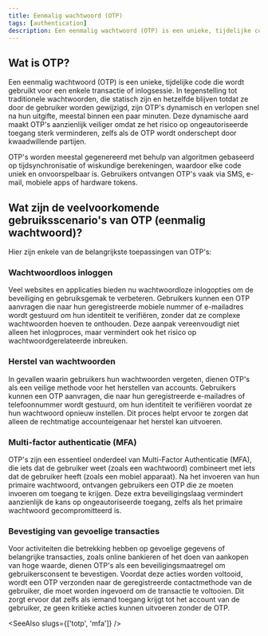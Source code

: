 ```yaml
---
title: Eenmalig wachtwoord (OTP)
tags: [authentication]
description: Een eenmalig wachtwoord (OTP) is een unieke, tijdelijke code die wordt gebruikt voor een enkele transactie of inlogsessie.
---
```


## Wat is OTP?

Een eenmalig wachtwoord (OTP) is een unieke, tijdelijke code die wordt gebruikt voor een enkele transactie of inlogsessie. In tegenstelling tot traditionele wachtwoorden, die statisch zijn en hetzelfde blijven totdat ze door de gebruiker worden gewijzigd, zijn OTP's dynamisch en verlopen snel na hun uitgifte, meestal binnen een paar minuten. Deze dynamische aard maakt OTP's aanzienlijk veiliger omdat ze het risico op ongeautoriseerde toegang sterk verminderen, zelfs als de OTP wordt onderschept door kwaadwillende partijen.

OTP's worden meestal gegenereerd met behulp van algoritmen gebaseerd op tijdsynchronisatie of wiskundige berekeningen, waardoor elke code uniek en onvoorspelbaar is. Gebruikers ontvangen OTP's vaak via SMS, e-mail, mobiele apps of hardware tokens.

## Wat zijn de veelvoorkomende gebruiksscenario's van OTP (eenmalig wachtwoord)?

Hier zijn enkele van de belangrijkste toepassingen van OTP's:

### Wachtwoordloos inloggen

Veel websites en applicaties bieden nu wachtwoordloze inlogopties om de beveiliging en gebruiksgemak te verbeteren. Gebruikers kunnen een OTP aanvragen die naar hun geregistreerde mobiele nummer of e-mailadres wordt gestuurd om hun identiteit te verifiëren, zonder dat ze complexe wachtwoorden hoeven te onthouden. Deze aanpak vereenvoudigt niet alleen het inlogproces, maar vermindert ook het risico op wachtwoordgerelateerde inbreuken.

### Herstel van wachtwoorden

In gevallen waarin gebruikers hun wachtwoorden vergeten, dienen OTP's als een veilige methode voor het herstellen van accounts. Gebruikers kunnen een OTP aanvragen, die naar hun geregistreerde e-mailadres of telefoonnummer wordt gestuurd, om hun identiteit te verifiëren voordat ze hun wachtwoord opnieuw instellen. Dit proces helpt ervoor te zorgen dat alleen de rechtmatige accounteigenaar het herstel kan uitvoeren.

### Multi-factor authenticatie (MFA)

OTP's zijn een essentieel onderdeel van Multi-Factor Authenticatie (MFA), die iets dat de gebruiker weet (zoals een wachtwoord) combineert met iets dat de gebruiker heeft (zoals een mobiel apparaat). Na het invoeren van hun primaire wachtwoord, ontvangen gebruikers een OTP die ze moeten invoeren om toegang te krijgen. Deze extra beveiligingslaag vermindert aanzienlijk de kans op ongeautoriseerde toegang, zelfs als het primaire wachtwoord gecompromitteerd is.

### Bevestiging van gevoelige transacties

Voor activiteiten die betrekking hebben op gevoelige gegevens of belangrijke transacties, zoals online bankieren of het doen van aankopen van hoge waarde, dienen OTP's als een beveiligingsmaatregel om gebruikersconsent te bevestigen. Voordat deze acties worden voltooid, wordt een OTP verzonden naar de geregistreerde contactmethode van de gebruiker, die moet worden ingevoerd om de transactie te voltooien. Dit zorgt ervoor dat zelfs als iemand toegang krijgt tot het account van de gebruiker, ze geen kritieke acties kunnen uitvoeren zonder de OTP.

<SeeAlso slugs={['totp', 'mfa']} />